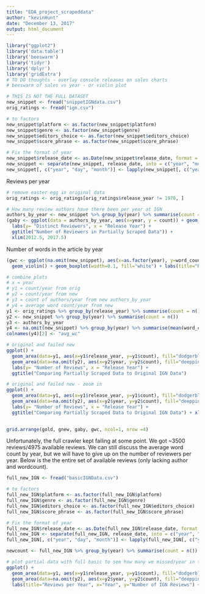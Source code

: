 ```yaml
---
title: "EDA_project_scrapeddata"
author: "kevinHunt"
date: "December 13, 2017"
output: html_document
---
```


```r
library("ggplot2")
library('data.table')
library('beeswarm')
library('tidyr')
library('dplyr')
library('gridExtra')
# TO DO thoughts - overlay console releases on sales charts
# beeswarm of sales vs year - or violin plot

# THIS IS NOT THE FULL DATASET
new_snippet <- fread("snippetIGNdata.csv")
orig_ratings <- fread("ign.csv")

# to factors
new_snippet$platform <- as.factor(new_snippet$platform)
new_snippet$genre <- as.factor(new_snippet$genre)
new_snippet$editors_choice <- as.factor(new_snippet$editors_choice)
new_snippet$score_phrase <- as.factor(new_snippet$score_phrase)

# Fix the format of year
new_snippet$release_date <- as.Date(new_snippet$release_date, format = "%B %d, %Y")
new_snippet <- separate(new_snippet, release_date, into = c("year", "month", "day"), sep="-")
new_snippet[, c("year", "day", "month")] <- lapply(new_snippet[, c("year", "day", "month")], as.numeric)

```

Reviews per year
```r
# remove easter egg in original data
orig_ratings <- orig_ratings[orig_ratings$release_year != 1970, ]
```

```r
# How many review authors have there been per year at IGN
authors_by_year <- new_snippet %>% group_by(year) %>% summarise(count = n_distinct(author))
(gaby <- ggplot(data = authors_by_year, aes(x=year, y = count)) + geom_bar(stat="identity", fill="deeppink1", alpha=.2)+
  labs(y= "Distinct Reviewers", x = "Release Year") +
  ggtitle("Number of Reviewers in Partially Scraped Data")) +
  xlim(2012.5, 2017.5)
```

Number of words in the article by year
```r
(gwc <- ggplot(na.omit(new_snippet), aes(x=as.factor(year), y=word_count, fill=as.factor(year))) + 
  geom_violin() + geom_boxplot(width=0.1, fill="white") + labs(title="Review Word Count by Year", x="Year", y="Word Count")  + guides(fill= guide_legend(reverse = TRUE)) + theme(legend.position = "none"))
```

```r
# combine plots
# x = year
# y1 = count/year from orig  
# y2 = count/year from new
# y3 = count of authors/year from new authors_by_year
# y4 = average word count/year from new
y1 <- orig_ratings %>% group_by(release_year) %>% summarise(count = n())
y2 <- new_snippet %>% group_by(year) %>% summarise(count = n())
y3 <- authors_by_year
y4 <- na.omit(new_snippet) %>% group_by(year) %>% summarise(mean(word_count))
colnames(y4)[2] <- "avg_wc"

# original and failed new
ggplot() +
  geom_area(data=y1, aes(x=y1$release_year, y=y1$count), fill="dodgerblue3", alpha=.2) +
  geom_area(data=na.omit(y2), aes(x=y2$year, y=y2$count), fill="deeppink1", alpha=.2) +
  labs(y= "Number of Reviews", x = "Release Year") +
  ggtitle("Comparing Partially Scraped Data to Original IGN Data")

# original and failed new - zoom in
ggplot() +
  geom_area(data=y1, aes(x=y1$release_year, y=y1$count), fill="dodgerblue3", alpha=.2) +
  geom_area(data=na.omit(y2), aes(x=y2$year, y=y2$count), fill="deeppink1", alpha=.2) +
  labs(y= "Number of Reviews", x = "Release Year") +
  ggtitle("Comparing Partially Scraped Data to Original IGN Data") + xlim(2010, 2017)
  
```

```r
grid.arrange(gold, gnew, gaby, gwc, ncol=1, nrow =4)
```

Unfortunately, the full crawler kept failing at some point. We got ~3500 reviews/4975 available reviews. We can still discuss the average word count by year, but we will have to give up on the number of reviewers per year. Below is the the entire set of available reviews (only lacking author and wordcount).

```r
full_new_IGN <- fread("basicIGNData.csv")

# to factors
full_new_IGN$platform <- as.factor(full_new_IGN$platform)
full_new_IGN$genre <- as.factor(full_new_IGN$genre)
full_new_IGN$editors_choice <- as.factor(full_new_IGN$editors_choice)
full_new_IGN$score_phrase <- as.factor(full_new_IGN$score_phrase)

# Fix the format of year
full_new_IGN$release_date <- as.Date(full_new_IGN$release_date, format = "%d-%b-%y")
full_new_IGN <- separate(full_new_IGN, release_date, into = c("year", "month", "day"), sep="-")
full_new_IGN[, c("year", "day", "month")] <- lapply(full_new_IGN[, c("year", "day", "month")], as.numeric)

newcount <- full_new_IGN %>% group_by(year) %>% summarise(count = n())

# plot partial data with full basic to see how many we missed/year in the failed full craw3
ggplot() +
  geom_area(data=y1, aes(x=y1$release_year, y=y1$count), fill="dodgerblue3", alpha=.2) +
  geom_area(data=na.omit(y2), aes(x=y2$year, y=y2$count), fill="deeppink1", alpha=.2) + geom_area(data=na.omit(newcount), aes(x=newcount$year, y=newcount$count), fill="blue", alpha=.2) +
  labs(title="Reviews per Year", x="Year", y="Number of IGN Reviews") + xlim(2010, 2017)
```

